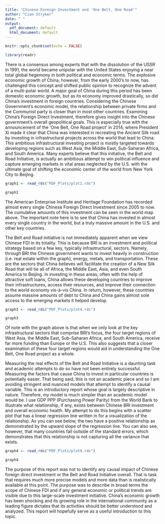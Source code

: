 ```yaml
---
title: "Chinese Foreign Investment and 'One Belt, One Road'"
author: "Cian Stryker"
date: " "
output:
  pdf_document: default
  html_document: default
---
```


```r
knitr::opts_chunk$set(echo = FALSE)

library(readr)
```

There is a consensus among experts that with the dissolution of the USSR in 1991, the world became unipolar with the United States enjoying a near total global hegemony in both political and economic terms. The explosive economic growth of China, however, from the early 2000's to now, has challenged this concept and shifted public opinion to recognize the advent of a multi-polar world. A major goal of China during this period has been domestic economic growth, but as its economy improved drastically, so did China's investment in foreign countries. Considering the Chinese Government's economic model, the relationship between private firms and the Communist party is closer than in most other countries. Examining China's Foreign Direct Investment, therefore gives insight into the Chinese government's overall geopolitical goals. This is especially true with the announcement of the 'One Belt, One Road project' in 2014, where President Xi made it clear that China was interested in recreating the Ancient Silk road by investing in infrastructural projects across the world that lead to China. This ambitious infrastructural investing project is mostly targeted towards developing regions such as West Asia, the Middle East, Sub-Saharan Africa, and South America. Many experts believe that this initiative, the Belt and Road Initiative, is actually an ambitious attempt to win political influence and capture emerging markets in vital areas neglected by the U.S. with the ultimate goal of shifting the economic center of the world from New York City to Beijing. 

\hfill\break
\hfill\break
```r
graph1 <- read_rds("PDF_Plots/plot1.rds")

graph1
```
\hfill\break


The American Enterprise Institute and Heritage Foundation has recorded almost every single Chinese Foreign Direct Investment since 2005 to now. The cumulative amounts of this investment can be seen in the world map above. The important note here is to see that China has invested in almost every single country in the world, but a truly massive amount in the U.S. and other key countries.

The Belt and Road initiative is not immediately apparent when we view Chinese FDI in its totality. This is because BRI is an investment and political strategy based on a few key, typically infrastructural, sectors. Namely, through BRI the Chinese government wants to invest heavily in construction (i.e. real estate within the graph), energy, metals, and transportation. These are the sectors that China believes will facilitate the creation of a New Silk Road that will tie all of Africa, the Middle East, Asia, and even South America to Beijing. In investing in these areas, often with the help of attractive soft loans, China allows these developing countries to improve their infrastructures, access their resources, and improve their connection to the world economy vis-à-vis China. In return, however, these countries assume massive amounts of debt to China and China gains almost sole access to the emerging markets it helped develop.

\hfill\break
```r
graph3 <- read_rds("PDF_Plots/plot4.rds")

graph3
```
\hfill\break



Of note with the graph above is that when we only look at the key infrastructural sectors that comprise BRI's focus, the four target regions of West Asia, the Middle East, Sub-Saharan Africa, and South America, receive far more funding than Europe or the U.S. This also suggests that a closer examination of these four target regions would aid in understanding the One Belt, One Road project as a whole. 

Measuring the real effects of the Belt and Road Initiative is a daunting task and academic attempts to do so have not been entirely successful. Measuring the factors that cause China to invest in particular countries is potentially easier. That being said, this is not an academic piece and so I am avoiding stringent and nuanced models that attempt to identify a causal variable. This is an introductory report whose goal is largely descriptive in nature. Therefore, my model is much simpler than an academic model would be. I use GDP PPP (Purchasing Power Parity) from the World Bank to illustrate what relationship, if any, exists between Chinese BRI investment and overall economic health. My attempt to do this begins with a scatter plot that has a linear regression line written in for a visualization of the relationship. As you can see below, the two have a positive relationship as demonstrated by the upward slope of the regression line. You can also see, however, that many countries fall outside of the standard errors, which demonstrates that this relationship is not capturing all the variance that exists.

\hfill\break
```r
graph4 <- read_rds("PDF_Plots/plot9.rds")

graph4
```
\hfill\break

The purpose of this report was not to identify any causal impact of Chinese foreign direct investment or the Belt and Road Initiative overall. That is task that requires much more precise models and more data than is realistically available at this point. The purpose was to describe in broad terms the scope of Chinese FDI and if any general economic or political trends are visible due to this large-scale investment initiative. China’s economic growth has been shocking and its growing role in the international community as a leading figure dictates that its activities should be better understood and analyzed. This report will hopefully serve as a useful introduction to this topic. 